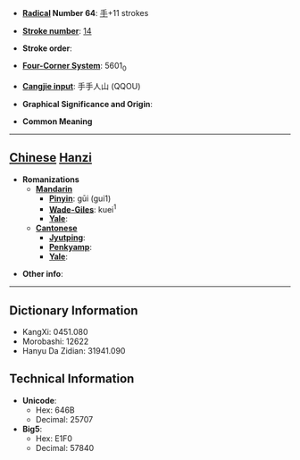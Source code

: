 * '''[[Wiktionary:Chinese radical index| Radical]] Number 64''': [[Wiktionary:Chinese radical index 手|手]]+11 strokes

* '''[[Wiktionary:Chinese total strokes index|Stroke number]]''': [[Wiktionary:Chinese total strokes index 14|14]]

* '''Stroke order''': 

* '''[[Wiktionary:Chinese four corner index|Four-Corner System]]''': 5601<sub>0</sub>

* '''[[Wiktionary:Chinese Cangjie index|Cangjie input]]''': 手手人山 (QQOU)

* '''Graphical Significance and Origin''': 

* '''Common Meaning'''

----

== [[Chinese]] [[Hanzi]] ==

* '''Romanizations'''
** '''[[Mandarin]]'''
*** '''[[Pinyin]]''': gūi (gui1)
*** '''[[Wade-Giles]]''': kuei<sup>1</sup>
*** '''[[Yale]]''': 
** '''[[Cantonese]]'''
*** '''[[Jyutping]]''':
*** '''[[Penkyamp]]''': 
*** '''[[Yale]]''': 

* '''Other info''': 

----

== Dictionary Information ==

* KangXi: 0451.080
* Morobashi: 12622
* Hanyu Da Zidian: 31941.090

== Technical Information ==

* '''Unicode''':
** Hex: 646B
** Decimal: 25707
* '''Big5''':
** Hex: E1F0
** Decimal: 57840